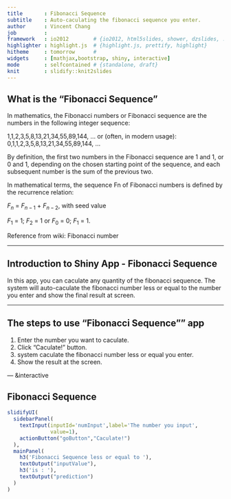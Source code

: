 ```yaml
---
title       : Fibonacci Sequence
subtitle    : Auto-caculating the fibonacci sequence you enter.
author      : Vincent Chang
job         : 
framework   : io2012        # {io2012, html5slides, shower, dzslides, ...}
highlighter : highlight.js  # {highlight.js, prettify, highlight}
hitheme     : tomorrow      # 
widgets     : [mathjax,bootstrap, shiny, interactive]     
mode        : selfcontained # {standalone, draft}
knit        : slidify::knit2slides
---
```


## What is the "Fibonacci Sequence" 

In mathematics, the Fibonacci numbers or Fibonacci sequence are the numbers in the following integer sequence:

1,1,2,3,5,8,13,21,34,55,89,144, ...
or (often, in modern usage):
0,1,1,2,3,5,8,13,21,34,55,89,144, ...

By definition, the first two numbers in the Fibonacci sequence are 1 and 1, or 0 and 1, depending on the chosen starting point of the sequence, and each subsequent number is the sum of the previous two.

In mathematical terms, the sequence Fn of Fibonacci numbers is defined by the recurrence relation:

$F_n$ = $F_{n-1}$ + $F_{n-2}$,
with seed value

$F_1$ = 1; $F_2$ = 1
or
$F_0$ = 0; $F_1$ = 1.

Reference from wiki: Fibonacci number

---

## Introduction to Shiny App - Fibonacci Sequence


In this app, you can caculate any quantity of the fibonacci sequence. The system will auto-caculate the fibonacci number less or equal to the number you enter and show the final result at screen.

---

## The steps to use "Fibonacci Sequence"" app

1. Enter the number you want to caculate.
2. Click "Caculate!" button.
3. system caculate the fibonacci number less or equal you enter.
4. Show the result at the screen.


--- &interactive

## Fibonacci Sequence

```r
slidifyUI(
  sidebarPanel(
    textInput(inputId='numInput',label='The number you input',
              value=1),
    actionButton("goButton","Caculate!")
  ),
  mainPanel(
    h3('Fibonacci Sequence less or equal to '),
    textOutput("inputValue"),
    h3('is : '),
    textOutput("prediction")
  )
)
```





